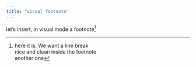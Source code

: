 ```yaml
---
title: "visual footnote"
---
```


let's insert, in visual mode a footnote[^1]

[^1]: here it is. We want a line break\
    nice and clean inside the footnote\
    another one
